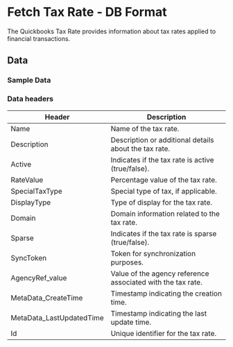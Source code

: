 # Fetch Tax Rate - DB Format

The Quickbooks Tax Rate provides information about tax rates applied to financial transactions. 

<AddJob
  template="gsheet_quickbooks_get_tax_rate.js"
/>


## Data

### Sample Data

<Gsheet
  src="https://docs.google.com/spreadsheets/d/1KWa16ZCTRUdIF7LXFQzgCaBXEze4fpGWaV77tc8Q_Y8/edit#gid=2120814626"
/>


### Data headers

| Header | Description |
|-----------------------------|---------------------------------------------------|
| Name                        | Name of the tax rate.                             |
| Description                 | Description or additional details about the tax rate.|
| Active                      | Indicates if the tax rate is active (true/false).|
| RateValue                   | Percentage value of the tax rate.                 |
| SpecialTaxType              | Special type of tax, if applicable.               |
| DisplayType                 | Type of display for the tax rate.                 |
| Domain                      | Domain information related to the tax rate.       |
| Sparse                      | Indicates if the tax rate is sparse (true/false).|
| SyncToken                   | Token for synchronization purposes.                |
| AgencyRef_value             | Value of the agency reference associated with the tax rate.|
| MetaData_CreateTime         | Timestamp indicating the creation time.           |
| MetaData_LastUpdatedTime    | Timestamp indicating the last update time.        |
| Id                          | Unique identifier for the tax rate.              |




<!---
## Others

### Similar jobs

Similar sort of data can be achieved by using get accounting transaction job and filtering it by invoice type. 

### Reports that use this job

Here are some of the report templates that use this job: 
-->